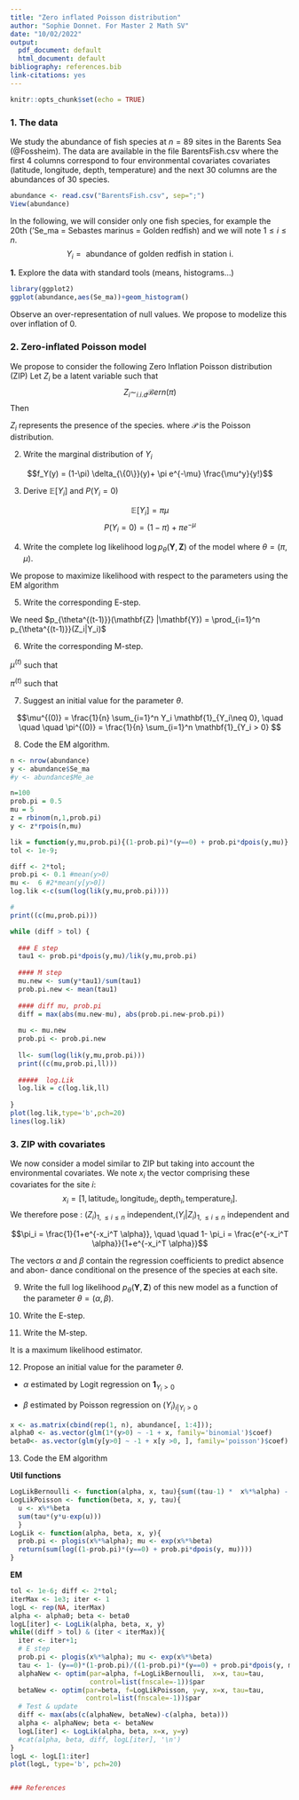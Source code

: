 ```yaml
---
title: "Zero inflated Poisson distribution"
author: "Sophie Donnet. For Master 2 Math SV"
date: "10/02/2022"
output:
  pdf_document: default
  html_document: default
bibliography: references.bib
link-citations: yes
---
```


```r
knitr::opts_chunk$set(echo = TRUE)
```

### 1.  The data

We study  the abundance of fish species at $n = 89$ sites in the Barents Sea (@Fossheim). The data
are available in the file BarentsFish.csv where the first 4 columns correspond to four environmental covariates
covariates (latitude, longitude, depth, temperature) and the next 30 columns are the abundances of 30
species.

```r
abundance <- read.csv("BarentsFish.csv", sep=";")
View(abundance)
```

In the following, we will consider only one fish species, for example the 20th ('Se_ma = Sebastes marinus = Golden redfish) and we will note $1 \leq  i \leq n$.
$$Y_i = \mbox{ abundance of golden redfish in station i}.$$

   **1.** Explore the data with standard tools (means, histograms...)

```r
library(ggplot2)
ggplot(abundance,aes(Se_ma))+geom_histogram()
```


Observe an over-representation of null values. We propose to modelize this over inflation of $0$. 


### 2.   Zero-inflated Poisson model

We propose to consider the following Zero Inflation Poisson distribution (ZIP) Let $Z_i$ be a latent variable such that 
$$Z_i \sim_{i.i.d} \mathcal{B}ern(\pi)$$
Then

\begin{equation}
Y_i | Z_i \sim (1-Z_i) \delta_{\{0\}} +  Z_i  \mathcal{P}(\mu_i)
\end{equation}
$Z_i$ represents the presence of the species. where $\mathcal{P}$ is the Poisson distribution. 

 2.   Write the marginal distribution of $Y_i$
 
 $$f_Y(y) = (1-\pi) \delta_{\{0\}}(y)+ \pi e^{-\mu} \frac{\mu^y}{y!}$$
 
 3. Derive $\mathbb{E}[Y_i]$ and $P(Y_i=0)$
 
 $$\mathbb{E}[Y_i] =\pi\mu$$
 $$P(Y_i=0)= (1-\pi) + \pi e^{-\mu} $$
 
 4.  Write the complete log likelihood $\log p_\theta(\mathbf{Y}, \mathbf{Z})$ of the model where $\theta= (\pi,\mu)$.
 
 
 \begin{eqnarray*}
 \log p_\theta(\mathbf{Y},\mathbf{Z}) &=& \sum_{i=1}^n \log p_\theta(Y_i | Z_i) + \log p_\theta(Z_i)\\
 &=& \sum_{i=1}^n \mathbf{1}_{Z_i=0} \log p(Y_i | Z_i=0; \theta)  + \mathbf{1}_{Z_i=1}  \log p(Y_i | Z_i=1; \theta)  + [ Z_i \log(\pi) + (1-Z_i)\log(1-\pi)]\\
 &=& \sum_{i=1}^n \mathbf{1}_{Z_i=1} \log \left(e^{-\mu} \frac{\mu^{Y_i}}{Y_i!}\right)  + \mathbf{1}_{Z_i=0}  \log (\delta_{\{0\}}(Y_i))  +[ Z_i \log(\pi) + (1-Z_i)\log(1-\pi)]\\
 &=& \sum_{i=1}^n Z_i \left(-\mu + Y_i \log \mu + Cste\right)   +[ Z_i \log(\pi) + (1-Z_i)\log(1-\pi)]
 \end{eqnarray*}
 
 
 We propose to maximize likelihood with respect to the  parameters using the EM algorithm 
 
 5.  Write the  corresponding E-step.
 
 We need  $p_{\theta^{(t-1)}}(\mathbf{Z} |\mathbf{Y}) = \prod_{i=1}^n p_{\theta^{(t-1)}}(Z_i|Y_i)$
 
 
 \begin{eqnarray*}
 \tau_i^{(t)} = p_{\theta^{(t-1)}}(Z_i=1|Y_i) &=& \frac{p_{\theta^{(t-1)}}(Y_i | Z_i=1) p_{\theta^{(t-1)}}(Z_i=1)}{p_{\theta^{(t-1)}}(Y_i) }\\
 &=& \frac{ \pi^{(t-1)} e^{-\mu^{(t-1)}} \frac{(\mu^{(t-1)})^{Y_i}}{Y_i!})}{(1-\pi^{(t-1)})\delta_{\{0\}}(Y_i)+  \pi^{(t-1)} e^{-\mu^{(t-1)}} \frac{(\mu^{(t-1)})^{Y_i}}{Y_i!}}
 \end{eqnarray*}
 
 
 6.  Write the  corresponding M-step.
 
  \begin{eqnarray*}
  \mathbb{E}_{\tau^{t-1}}[\log p_\theta(\mathbf{Y},\mathbf{Z}) |\mathbf{Z}]  
 &=& \sum_{i=1}^n \mathbb{E}_{\tau^{t-1}}[Z_i] \left(-\mu + Y_i \log \mu + Cste\right)   + \mathbb{E}_{\tau^{t-1}}[ Z_i \log(\pi) + (1-Z_i)\log(1-\pi)]\\
 &=& \sum_{i=1}^n \tau_i^{t-1}\left(-\mu + Y_i \log \mu + Cste\right)   + \tau_i^{t-1} \log(\pi) + (1-\tau_i^{t-1})\log(1-\pi)
 \end{eqnarray*}
 
 $\mu^{(t)}$ such that  
  \begin{eqnarray*}
 && \sum_{i=1}^n \tau_i^{t-1}\left(-1 + \frac{Y_i}{\mu^{(t)}}\right) = 0\\
 && \mu^{(t)} = \frac{\sum_{i=1}^n\tau_i^{t-1} Y_i}{\sum_{i=1}^n \tau_i^{t-1}}
 \end{eqnarray*}
 
 $\pi^{(t)}$ such that  
  \begin{eqnarray*}
 && \sum_{i=1}^n \tau_i^{t-1}\frac{1}{\pi^{(t)}} - (1-\tau_i^{t-1})\frac{1}{1-\pi^{(t)}}  = 0\\
 && \pi^{(t)} = \frac{\sum_{i=1}^n\tau_i^{t-1}}{n}
 \end{eqnarray*}
 
 
 7.  Suggest an initial value for the parameter $\theta$.
 
 $$\mu^{(0)} = \frac{1}{n} \sum_{i=1}^n Y_i \mathbf{1}_{Y_i\neq 0}, \quad \quad \quad  \pi^{(0)} =  \frac{1}{n} \sum_{i=1}^n   \mathbf{1}_{Y_i > 0} $$

 8.  Code the EM algorithm.
 
```r
n <- nrow(abundance)
y <- abundance$Se_ma
#y <- abundance$Me_ae
```
 
 
 
```r
n=100
prob.pi = 0.5
mu = 5
z = rbinom(n,1,prob.pi)
y <- z*rpois(n,mu) 
```
 
```r
lik = function(y,mu,prob.pi){(1-prob.pi)*(y==0) + prob.pi*dpois(y,mu)}
tol <- 1e-9;  

diff <- 2*tol;
prob.pi <- 0.1 #mean(y>0)
mu <-  6 #2*mean(y[y>0])
log.lik <-c(sum(log(lik(y,mu,prob.pi))))

# 
print((c(mu,prob.pi)))

while (diff > tol) {
  
  ### E step
  tau1 <- prob.pi*dpois(y,mu)/lik(y,mu,prob.pi)
  
  #### M step
  mu.new <- sum(y*tau1)/sum(tau1)
  prob.pi.new <- mean(tau1)
  
  #### diff mu, prob.pi
  diff = max(abs(mu.new-mu), abs(prob.pi.new-prob.pi)) 
 
  mu <- mu.new
  prob.pi <- prob.pi.new
  
  ll<- sum(log(lik(y,mu,prob.pi)))
  print((c(mu,prob.pi,ll)))
  
  #####  log.Lik
  log.lik = c(log.lik,ll)
  
}
plot(log.lik,type='b',pch=20)
lines(log.lik)
```




### 3. ZIP with covariates 
We now consider a model similar to ZIP but taking into account the environmental covariates.
We note $x_i$ the vector comprising these covariates for the site $i$:
$$x_i = [1, \mbox{latitude}_i, \mbox{longitude}_i, \mbox{depth}_i, \mbox{temperature}_i ].$$
We therefore pose : $(Z_i)_{1 ,\leq i \leq n}$ independent,$(Y_i | Z_i)_{1 ,\leq i \leq n}$ independent
and
\begin{equation}
\begin{array}{cclllcl}
Z_i &\sim& \mathcal{B}\mbox{ern}(\pi_i) &   \mbox{with} & \log \left(\frac{\pi_i}{1- \pi_i}\right) &=& x_i^T \alpha\\
Y_i | Z_i &\sim& (1-Z_i) \delta_{\{0\}} + Z_i \mathcal{P}(\mu_i)& \mbox{with} & \log \mu_i &=& x_i^T \beta
\end{array}
\end{equation}

$$\pi_i = \frac{1}{1+e^{-x_i^T \alpha}}, \quad  \quad 1- \pi_i =   \frac{e^{-x_i^T \alpha}}{1+e^{-x_i^T \alpha}}$$

The vectors $\alpha$  and $\beta$ contain the regression coefficients to predict absence and abon-
dance conditional on the presence of the species at each site.
      
   9. Write the full log likelihood $p_{\theta}(\mathbf{Y}, \mathbf{Z})$  of this new model as a function of the parameter $\theta = (\alpha, \beta)$.
      
 \begin{eqnarray*}
 \log p_\theta(\mathbf{Y},\mathbf{Z}) &=& \sum_{i=1}^n \log p_\theta(Y_i | Z_i) + \log p_\theta(Z_i)\\
 &=& \sum_{i=1}^n \mathbf{1}_{Z_i=1} \log \left(e^{-\mu_i} \frac{\mu_i^{Y_i}}{Y_i!}\right)  + \mathbf{1}_{Z_i=0}  \log (\delta_{\{0\}}(Y_i))  +[ Z_i \log(\pi_i) + (1-Z_i)\log(1-\pi_i)]\\
 &=& \sum_{i=1}^n Z_i \left(-e^{x_i^T \beta} + Y_i x_i^T \beta + Cste\right)  + [ Z_i \log\left(\frac{\pi_i}{1-\pi}\right) + \log(1-\pi)]\\
 &=& \sum_{i=1}^n Z_i \left(-e^{x_i^T \beta} + Y_i x_i^T \beta + Cste\right)  + \left[ Z_i x_i^T \alpha + \log\left(\frac{e^{-x_i^T \alpha}}{1+e^{-x_i^T \alpha}}\right)\right]\\
 &=& \sum_{i=1}^n Z_i \left(-e^{x_i^T \beta} + Y_i x_i^T \beta + Cste\right)  + \left[ (Z_i-1) x_i^T \alpha - \log\left(1+e^{-x_i^T \alpha}\right) \right]
 \end{eqnarray*}
 
 
       
      
      
   10. Write the E-step.
   
  
 \begin{eqnarray*}
 \mu_i^{(t-1)} &=& x_i^T \beta^{(t-1)}\\
 \pi_i^{(t-1)}&=&  \frac{1}{1+e^{-x_i^T \alpha^{(t-1)}}}\\
 \tau_i^{(t)}  &=& \frac{ \pi^{(t-1)} e^{-\mu_i^{(t-1)}} \frac{(\mu_i^{(t-1)})^{Y_i}}{Y_i!})}{(1-\pi_i^{(t-1)})\delta_{\{0\}}(Y_i)+  \pi_i^{(t-1)} e^{-\mu^{(t-1)}} \frac{(\mu_i^{(t-1)})^{Y_i}}{Y_i!}}
 \end{eqnarray*} 
   
   11. Write the M-step.
   
\begin{eqnarray*}
\beta^{(t)} &=& \arg \max_{\beta} \sum_{i=1}^n \tau_i^{(t)} \left(-e^{x_i^T \beta} + Y_i x_i^T \beta\right)\\
\alpha^{(t)} &=& \arg \max_{\alpha} \sum_{i=1}^n   (\tau_i^{(t)}-1) x_i^T \alpha - \log\left(1+e^{-x_i^T \alpha}\right)
\end{eqnarray*} 

It is a maximum likelihood estimator. 


   12. Propose an initial value for the parameter $\theta$.
   
   - $\alpha$ estimated by Logit  regression on $\mathbf{1}_{Y_i>0}$
   
   - $\beta$ estimated by Poisson  regression on $(Y_i)_{i | {Y_i>0}}$
   

```r
x <- as.matrix(cbind(rep(1, n), abundance[, 1:4]));
alpha0 <- as.vector(glm(1*(y>0) ~ -1 + x, family='binomial')$coef)
beta0<- as.vector(glm(y[y>0] ~ -1 + x[y >0, ], family='poisson')$coef)
```  
      
   13. Code the EM algorithm


**Util functions**

```r
LogLikBernoulli <- function(alpha, x, tau){sum((tau-1) *  x%*%alpha) - sum(log(1+exp(-x%*%alpha)))}
LogLikPoisson <- function(beta, x, y, tau){
  u <- x%*%beta
  sum(tau*(y*u-exp(u)))
  }
LogLik <- function(alpha, beta, x, y){
  prob.pi <- plogis(x%*%alpha); mu <- exp(x%*%beta)
  return(sum(log((1-prob.pi)*(y==0) + prob.pi*dpois(y, mu))))
}

```

**EM**

```r
tol <- 1e-6; diff <- 2*tol; 
iterMax <- 1e3; iter <- 1
logL <- rep(NA, iterMax)
alpha <- alpha0; beta <- beta0
logL[iter] <- LogLik(alpha, beta, x, y)
while((diff > tol) & (iter < iterMax)){
  iter <- iter+1; 
  # E step
  prob.pi <- plogis(x%*%alpha); mu <- exp(x%*%beta)
  tau <- 1- (y==0)*(1-prob.pi)/((1-prob.pi)*(y==0) + prob.pi*dpois(y, mu))
  alphaNew <- optim(par=alpha, f=LogLikBernoulli,  x=x, tau=tau, 
                    control=list(fnscale=-1))$par
  betaNew <- optim(par=beta, f=LogLikPoisson, y=y, x=x, tau=tau, 
                   control=list(fnscale=-1))$par
  # Test & update
  diff <- max(abs(c(alphaNew, betaNew)-c(alpha, beta)))
  alpha <- alphaNew; beta <- betaNew
  logL[iter] <- LogLik(alpha, beta, x=x, y=y)
  #cat(alpha, beta, diff, logL[iter], '\n')
}
logL <- logL[1:iter]
plot(logL, type='b', pch=20)


### References
```
